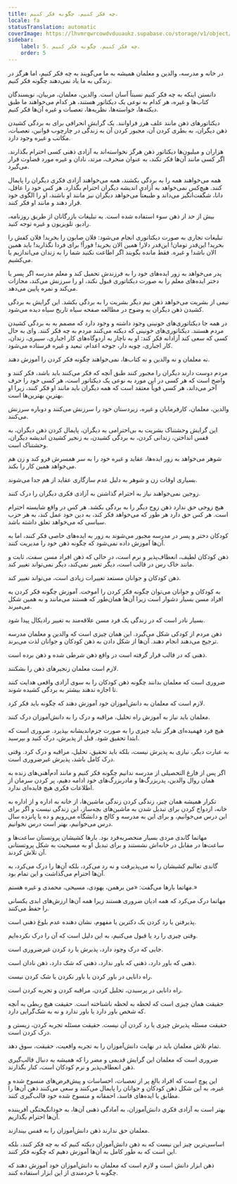 ```yaml
---
title: چه فکر کنیم. چگونه فکر کنیم.
locale: fa
statusTranslation: automatic
coverImage: https://lhvmrqwrcowdvduuaukz.supabase.co/storage/v1/object/public/strapi-uploads/small_cover-educacion-fundamental.webp-2d51a7828a2b1309555be27f7e2a61a0.webp
sidebar:
    label: 5. چه فکر کنیم. چگونه فکر کنیم.
    order: 5
---
```

در خانه و مدرسه، والدین و معلمان همیشه به ما می‌گویند به چه فکر کنیم، اما هرگز در زندگی به ما یاد نمی‌دهند چگونه فکر کنیم.

دانستن اینکه به چه فکر کنیم نسبتاً آسان است. والدین، معلمان، مربیان، نویسندگان کتاب‌ها و غیره، هر کدام به نوعی یک دیکتاتور هستند، هر کدام می‌خواهند ما طبق دیکته‌ها، خواسته‌ها، نظریه‌ها، تعصبات و غیره آن‌ها فکر کنیم.

دیکتاتورهای ذهن مانند علف هرز فراوانند. یک گرایش انحرافی برای به بردگی کشیدن ذهن دیگران، به بطری کردن آن، مجبور کردن آن به زندگی در چارچوب قوانین، تعصبات، مکاتب و غیره وجود دارد.

هزاران و میلیون‌ها دیکتاتور ذهن هرگز نخواسته‌اند به آزادی ذهنی کسی احترام بگذارند. اگر کسی مانند آن‌ها فکر نکند، به عنوان منحرف، مرتد، نادان و غیره مورد قضاوت قرار می‌گیرد.

همه می‌خواهند همه را به بردگی بکشند، همه می‌خواهند آزادی فکری دیگران را پایمال کنند. هیچ‌کس نمی‌خواهد به آزادی اندیشه دیگران احترام بگذارد. هر کس خود را عاقل، دانا، شگفت‌انگیز می‌داند و طبیعتاً می‌خواهد دیگران نیز مانند او باشند، او را الگوی خود قرار دهند و مانند او فکر کنند.

بیش از حد از ذهن سوء استفاده شده است. به تبلیغات بازرگانان از طریق روزنامه، رادیو، تلویزیون و غیره توجه کنید.

تبلیغات تجاری به صورت دیکتاتوری انجام می‌شود: فلان صابون را بخرید! فلان کفش را بخرید! این‌قدر تومان! این‌قدر دلار! همین الان بخرید! فوراً! برای فردا نگذارید! باید همین الان باشد! و غیره. فقط مانده بگویند اگر اطاعت نکنید شما را به زندان می‌اندازیم یا می‌کشیم.

پدر می‌خواهد به زور ایده‌های خود را به فرزندش تحمیل کند و معلم مدرسه اگر پسر یا دختر ایده‌های معلم را به صورت دیکتاتوری قبول نکند، او را سرزنش می‌کند، مجازات می‌کند و نمره پایین می‌دهد.

نیمی از بشریت می‌خواهد ذهن نیم دیگر بشریت را به بردگی بکشد. این گرایش به بردگی کشیدن ذهن دیگران به وضوح در مطالعه صفحه سیاه تاریخ سیاه دیده می‌شود.

در همه جا دیکتاتوری‌های خونینی وجود داشته و وجود دارد که مصمم به به بردگی کشیدن مردم هستند. دیکتاتوری‌های خونینی که دیکته می‌کنند مردم به چه فکر کنند. وای به حال کسی که سعی کند آزادانه فکر کند: او به ناچار به اردوگاه‌های کار اجباری، سیبری، زندان، کار اجباری، چوبه دار، جوخه اعدام، تبعید و غیره فرستاده می‌شود.

نه معلمان و نه والدین و نه کتاب‌ها، نمی‌خواهند چگونه فکر کردن را آموزش دهند.

مردم دوست دارند دیگران را مجبور کنند طبق آنچه که فکر می‌کنند باید باشد، فکر کنند و واضح است که هر کسی در این مورد به نوعی یک دیکتاتور است، هر کسی خود را حرف آخر می‌داند، هر کسی قویاً معتقد است که همه دیگران باید مانند او فکر کنند، زیرا او بهترینِ بهترین‌ها است.

والدین، معلمان، کارفرمایان و غیره، زیردستان خود را سرزنش می‌کنند و دوباره سرزنش می‌کنند.

این گرایش وحشتناک بشریت به بی‌احترامی به دیگران، پایمال کردن ذهن دیگران، به قفس انداختن، زندانی کردن، به بردگی کشیدن، به زنجیر کشیدن اندیشه دیگران، وحشتناک است.

شوهر می‌خواهد به زور ایده‌ها، عقاید و غیره خود را به سر همسرش فرو کند و زن هم می‌خواهد همین کار را بکند.

بسیاری اوقات زن و شوهر به دلیل عدم سازگاری عقاید از هم جدا می‌شوند.

زوجین نمی‌خواهند نیاز به احترام گذاشتن به آزادی فکری دیگران را درک کنند.

هیچ زوجی حق ندارد ذهن زوج دیگر را به بردگی بکشد. هر کس در واقع شایسته احترام است. هر کس حق دارد هر طور که می‌خواهد فکر کند، به دین خود عمل کند، به هر حزب سیاسی که می‌خواهد تعلق داشته باشد.

کودکان دختر و پسر در مدرسه مجبور می‌شوند به زور به ایده‌های خاصی فکر کنند، اما به آن‌ها آموزش داده نمی‌شود که چگونه ذهن خود را مدیریت کنند.

ذهن کودکان لطیف، انعطاف‌پذیر و نرم است، در حالی که ذهن افراد مسن سفت، ثابت و مانند خاک رس در قالب است، دیگر تغییر نمی‌کند، دیگر نمی‌تواند تغییر کند.

ذهن کودکان و جوانان مستعد تغییرات زیادی است، می‌تواند تغییر کند.

به کودکان و جوانان می‌توان چگونه فکر کردن را آموخت. آموزش چگونه فکر کردن به افراد مسن بسیار دشوار است زیرا آن‌ها همان‌طور که هستند می‌مانند و به همین شکل می‌میرند.

بسیار نادر است که در زندگی یک فرد مسن علاقه‌مند به تغییر رادیکال پیدا شود.

ذهن مردم از کودکی شکل می‌گیرد. این همان چیزی است که والدین و معلمان مدرسه ترجیح می‌دهند انجام دهند. آن‌ها از شکل دادن به ذهن کودکان و جوانان لذت می‌برند.

ذهنی که در قالب قرار گرفته است در واقع ذهن شرطی شده و ذهن برده است.

لازم است معلمان زنجیرهای ذهن را بشکنند.

ضروری است که معلمان بدانند چگونه ذهن کودکان را به سوی آزادی واقعی هدایت کنند تا اجازه ندهند بیشتر به بردگی کشیده شوند.

لازم است که معلمان به دانش‌آموزان خود آموزش دهند که چگونه باید فکر کرد.

معلمان باید نیاز به آموزش راه تحلیل، مراقبه و درک را به دانش‌آموزان درک کنند.

هیچ فرد فهمیده‌ای هرگز نباید چیزی را به صورت جزم‌اندیشانه بپذیرد. ضروری است که ابتدا تحقیق شود. قبل از پذیرش، درک کنید و بپرسید.

به عبارت دیگر، نیازی به پذیرش نیست، بلکه باید تحقیق، تحلیل، مراقبه و درک کرد. وقتی درک کامل باشد، پذیرش غیرضروری است.

اگر پس از فارغ التحصیلی از مدرسه ندانیم چگونه فکر کنیم و مانند آدم‌آهنی‌های زنده به همان روال والدین، پدربزرگ‌ها و مادربزرگ‌های خود ادامه دهیم، پر کردن سرمان از اطلاعات فکری هیچ فایده‌ای ندارد.

تکرار همیشه همان چیز، زندگی کردن زندگی ماشین‌ها، از خانه به اداره و از اداره به خانه، ازدواج کردن برای تبدیل شدن به ماشین‌های بچه‌ساز، این زندگی نیست و اگر برای این درس می‌خوانیم، و برای این به مدرسه و کالج و دانشگاه می‌رویم و ده یا پانزده سال درس می‌خوانیم، بهتر است درس نخوانیم.

مهاتما گاندی مردی بسیار منحصربه‌فرد بود. بارها کشیشان پروتستان ساعت‌ها و ساعت‌ها در مقابل در خانه‌اش نشستند و برای تبدیل او به مسیحیت به شکل پروتستانی آن تلاش کردند.

گاندی تعالیم کشیشان را نه می‌پذیرفت و نه رد می‌کرد، بلکه آن‌ها را درک می‌کرد، به آن‌ها احترام می‌گذاشت و این تمام بود.

مهاتما بارها می‌گفت: «من برهمن، یهودی، مسیحی، محمدی و غیره هستم.»

مهاتما درک می‌کرد که همه ادیان ضروری هستند زیرا همه آن‌ها ارزش‌های ابدی یکسانی را حفظ می‌کنند.

پذیرفتن یا رد کردن یک دکترین یا مفهوم، نشان دهنده عدم بلوغ ذهنی است.

وقتی چیزی را رد یا قبول می‌کنیم، به این دلیل است که آن را درک نکرده‌ایم.

جایی که درک وجود دارد، پذیرش یا رد کردن غیرضروری است.

ذهنی که باور دارد، ذهنی که باور ندارد، ذهنی که شک دارد، ذهن نادان است.

راه دانایی در باور کردن یا باور نکردن یا شک کردن نیست.

راه دانایی در پرسیدن، تحلیل کردن، مراقبه کردن و تجربه کردن است.

حقیقت همان چیزی است که لحظه به لحظه ناشناخته است. حقیقت هیچ ربطی به آنچه که شخص باور دارد یا باور ندارد و نه به شک‌گرایی دارد.

حقیقت مسئله پذیرش چیزی یا رد کردن آن نیست. حقیقت مسئله تجربه کردن، زیستن و درک کردن است.

تمام تلاش معلمان باید در نهایت دانش‌آموزان را به تجربه واقعیت، حقیقت، سوق دهد.

ضروری است که معلمان این گرایش قدیمی و مضر را که همیشه به دنبال قالب‌گیری ذهن انعطاف‌پذیر و نرم کودکان است، کنار بگذارند.

این پوچ است که افراد بالغ پر از تعصبات، احساسات و پیش‌فرض‌های منسوخ شده و غیره، به این شکل ذهن کودکان و جوانان را پایمال می‌کنند و سعی می‌کنند ذهن آن‌ها را مطابق با ایده‌های فاسد، احمقانه و منسوخ شده خود قالب‌گیری کنند.

بهتر است به آزادی فکری دانش‌آموزان، به آمادگی ذهنی آن‌ها، به خودانگیختگی آفریننده آن‌ها احترام بگذاریم.

معلمان حق ندارند ذهن دانش‌آموزان را به قفس بیندازند.

اساسی‌ترین چیز این نیست که به ذهن دانش‌آموزان دیکته کنیم که به چه فکر کنند، بلکه این است که به طور کامل به آن‌ها آموزش دهیم که چگونه فکر کنند.

ذهن ابزار دانش است و لازم است که معلمان به دانش‌آموزان خود آموزش دهند که چگونه با خردمندی از این ابزار استفاده کنند.
